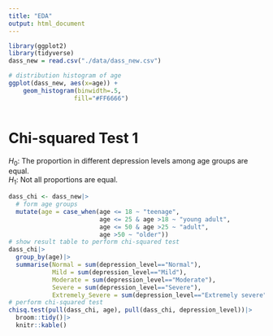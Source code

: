 ```yaml
---
title: "EDA"
output: html_document
---
```


```r
library(ggplot2)
library(tidyverse)
dass_new = read.csv("./data/dass_new.csv")
```

```r
# distribution histogram of age
ggplot(dass_new, aes(x=age)) + 
    geom_histogram(binwidth=.5,
                  fill="#FF6666") 
```

```r


```





# Chi-squared Test 1
$H_0$: The proportion in different depression levels among age groups are equal. \
$H_1$: Not all proportions are equal.
```r
dass_chi <- dass_new|>
  # form age groups
  mutate(age = case_when(age <= 18 ~ "teenage", 
                         age <= 25 & age >18 ~ "young adult",
                         age <= 50 & age >25 ~ "adult", 
                         age >50 ~ "older"))
# show result table to perform chi-squared test
dass_chi|>
  group_by(age)|>
  summarise(Normal = sum(depression_level=="Normal"),
            Mild = sum(depression_level=="Mild"),
            Moderate = sum(depression_level=="Moderate"),
            Severe = sum(depression_level=="Severe"),
            Extremely_Severe = sum(depression_level=="Extremely severe"))
# perform chi-squared test
chisq.test(pull(dass_chi, age), pull(dass_chi, depression_level))|>
  broom::tidy()|>
  knitr::kable()
```
